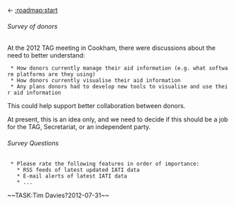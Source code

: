 <- [[:roadmap:start]]

====== Survey of donors ======

At the 2012 TAG meeting in Cookham, there were discussions about the need to better understand:

  * How donors currently manage their aid information (e.g. what software platforms are they using)
  * How donors currently visualise their aid information
  * Any plans donors had to develop new tools to visualise and use their aid information

This could help support better collaboration between donors.

At present, this is an idea only, and we need to decide if this should be a job for the TAG, Secretariat, or an independent party. 

====== Survey Questions ====== 

  * Please rate the following features in order of importance:
    * RSS feeds of latest updated IATI data
    * E-mail alerts of latest IATI data
    * ...

~~TASK:Tim Davies?2012-07-31~~



